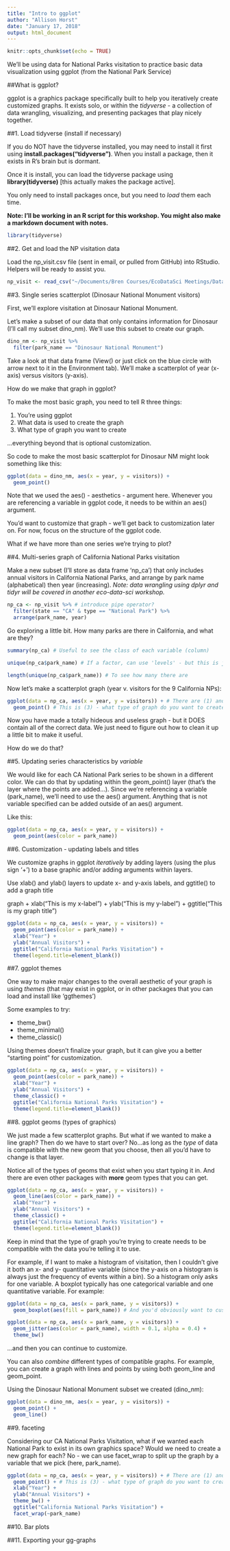 ```yaml
---
title: "Intro to ggplot"
author: "Allison Horst"
date: "January 17, 2018"
output: html_document
---
```


```r
knitr::opts_chunk$set(echo = TRUE)
```

We'll be using data for National Parks visitation to practice basic data visualization using ggplot (from the National Park Service)

##What is ggplot? 

ggplot is a graphics package specifically built to help you iteratively create customized graphs. It exists solo, or within the *tidyverse* - a collection of data wrangling, visualizing, and presenting packages that play nicely together. 

##1. Load tidyverse (install if necessary)

If you do NOT have the tidyverse installed, you may need to install it first using **install.packages("tidyverse")**. When you install a package, then it exists in R's brain but is dormant.

Once it is install, you can load the tidyverse package using **library(tidyverse)** [this actually makes the package active].

You only need to install packages once, but you need to *load* them each time.

**Note: I'll be working in an R script for this workshop. You might also make a markdown document with notes.**

```r

library(tidyverse)

```

##2. Get and load the NP visitation data

Load the np_visit.csv file (sent in email, or pulled from GitHub) into RStudio. Helpers will be ready to assist you. 

```r

np_visit <- read_csv("~/Documents/Bren Courses/EcoDataSci Meetings/Data Vis/NP Visitation/np_visit.csv")

```

##3. Single series scatterplot (Dinosaur National Monument visitors)

First, we'll explore visitation at Dinosaur National Monument.

Let's make a subset of our data that only contains information for Dinosaur (I'll call my subset dino_nm). We'll use this subset to create our graph. 

```r

dino_nm <- np_visit %>% 
  filter(park_name == "Dinosaur National Monument")

```

Take a look at that data frame (View() or just click on the blue circle with arrow next to it in the Environment tab). We'll make a scatterplot of year (x-axis) versus visitors (y-axis).

How do we make that graph in ggplot?

To make the most basic graph, you need to tell R three things:

1. You're using ggplot
2. What data is used to create the graph 
3. What type of graph you want to create

...everything beyond that is optional customization.

So code to make the most basic scatterplot for Dinosaur NM might look something like this: 

```r

ggplot(data = dino_nm, aes(x = year, y = visitors)) +
  geom_point()

```

Note that we used the aes() - aesthetics - argument here. Whenever you are referencing a variable in ggplot code, it needs to be within an aes() argument. 

You'd want to customize that graph - we'll get back to customization later on. For now, focus on the structure of the ggplot code. 

What if we have more than one series we're trying to plot?

##4. Multi-series graph of California National Parks visitation

Make a new subset (I'll store as data frame 'np_ca') that only includes annual visitors in California National Parks, and arrange by park name (alphabetical) then year (increasing). *Note: data wrangling using dplyr and tidyr will be covered in another eco-data-sci workshop.*

```r

np_ca <- np_visit %>% # introduce pipe operator?
  filter(state == "CA" & type == "National Park") %>% 
  arrange(park_name, year)

```

Go exploring a little bit. How many parks are there in California, and what are they? 

```r

summary(np_ca) # Useful to see the class of each variable (column)

unique(np_ca$park_name) # If a factor, can use 'levels' - but this is just a character

length(unique(np_ca$park_name)) # To see how many there are

```

Now let's make a scatterplot graph (year v. visitors for the 9 California NPs):

```r

ggplot(data = np_ca, aes(x = year, y = visitors)) + # There are (1) and (2)
  geom_point() # This is (3) - what type of graph do you want to create?

```


Now you have made a totally hideous and useless graph - but it DOES contain all of the correct data. We just need to figure out how to clean it up a little bit to make it useful.

How do we do that?

##5. Updating series characteristics by *variable* 

We would like for each CA National Park series to be shown in a different color. We can do that by updating within the geom_point() layer (that's the layer where the points are added...). Since we're referencing a variable (park_name), we'll need to use the aes() argument. Anything that is not variable specified can be added outside of an aes() argument. 

Like this: 

```r

ggplot(data = np_ca, aes(x = year, y = visitors)) + 
  geom_point(aes(color = park_name))

```

##6. Customization - updating labels and titles

We customize graphs in ggplot *iteratively* by adding layers (using the plus sign '+') to a base graphic and/or adding arguments within layers.

Use xlab() and ylab() layers to update x- and y-axis labels, and ggtitle() to add a graph title

  graph + 
  xlab("This is my x-label") +
  ylab("This is my y-label") +
  ggtitle("This is my graph title")
  
```r

ggplot(data = np_ca, aes(x = year, y = visitors)) +
  geom_point(aes(color = park_name)) + 
  xlab("Year") +
  ylab("Annual Visitors") +
  ggtitle("California National Parks Visitation") +
  theme(legend.title=element_blank())

```

##7. ggplot themes

One way to make major changes to the overall aesthetic of your graph is using *themes* (that may exist in ggplot, or in other packages that you can load and install like 'ggthemes')

Some examples to try:

- theme_bw()
- theme_minimal()
- theme_classic()
  
Using themes doesn't finalize your graph, but it can give you a better "starting point" for customization.


```r

ggplot(data = np_ca, aes(x = year, y = visitors)) +
  geom_point(aes(color = park_name)) + 
  xlab("Year") +
  ylab("Annual Visitors") +
  theme_classic() +
  ggtitle("California National Parks Visitation") +
  theme(legend.title=element_blank())

```


##8. ggplot geoms (types of graphics)

We just made a few scatterplot graphs. But what if we wanted to make a line graph? Then do we have to start over? No...as long as the *type* of data is compatible with the new geom that you choose, then all you'd have to change is that layer. 

Notice all of the types of geoms that exist when you start typing it in. And there are even other packages with **more** geom types that you can get. 

```r

ggplot(data = np_ca, aes(x = year, y = visitors)) +
  geom_line(aes(color = park_name)) + 
  xlab("Year") +
  ylab("Annual Visitors") +
  theme_classic() +
  ggtitle("California National Parks Visitation") +
  theme(legend.title=element_blank())


```

Keep in mind that the type of graph you're trying to create needs to be compatible with the data you're telling it to use. 

For example, if I want to make a histogram of visitation, then I couldn't give it both an x- and y- quantitative variable (since the y-axis on a histogram is always just the frequency of events within a bin). So a histogram only asks for one variable. A boxplot typically has one categorical variable and one quantitative variable. For example: 

```r

ggplot(data = np_ca, aes(x = park_name, y = visitors)) +
  geom_boxplot(aes(fill = park_name)) # And you'd obviously want to customize (e.g. x-axis labels)

ggplot(data = np_ca, aes(x = park_name, y = visitors)) +
  geom_jitter(aes(color = park_name), width = 0.1, alpha = 0.4) +
  theme_bw()

```

...and then you can continue to customize.

You can also *combine* different types of compatible graphs. For example, you can create a graph with lines and points by using both geom_line and geom_point. 

Using the Dinosaur National Monument subset we created (dino_nm):

```r

ggplot(data = dino_nm, aes(x = year, y = visitors)) +
  geom_point() +
  geom_line()

```

##9. faceting

Considering our CA National Parks Visitation, what if we wanted each National Park to exist in its own graphics space? Would we need to create a new graph for each? No - we can use facet_wrap to split up the graph by a variable that we pick (here, park_name). 

```r

ggplot(data = np_ca, aes(x = year, y = visitors)) + # There are (1) and (2)
  geom_point() + # This is (3) - what type of graph do you want to create? 
  xlab("Year") +
  ylab("Annual Visitors") +
  theme_bw() +
  ggtitle("California National Parks Visitation") +
  facet_wrap(~park_name)

```

##10. Bar plots

##11. Exporting your gg-graphs